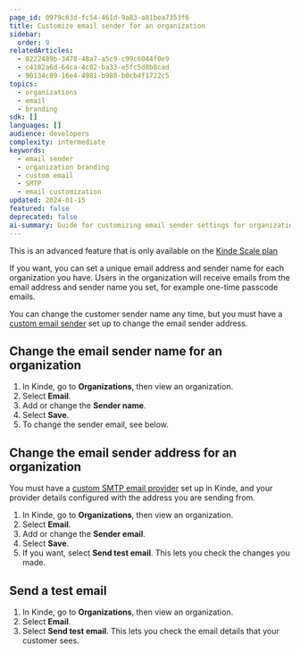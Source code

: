 ```yaml
---
page_id: 0979c63d-fc54-461d-9a83-a81bea7353f6
title: Customize email sender for an organization
sidebar:
  order: 9
relatedArticles:
  - 0222489b-3478-48a7-a5c9-c99c6044f0e9
  - c4182a6d-64ca-4c82-ba33-e5fc5d8b8cad
  - 90134c89-16e4-4981-b988-b0cb4f1722c5
topics:
  - organizations
  - email
  - branding
sdk: []
languages: []
audience: developers
complexity: intermediate
keywords:
  - email sender
  - organization branding
  - custom email
  - SMTP
  - email customization
updated: 2024-01-15
featured: false
deprecated: false
ai-summary: Guide for customizing email sender settings for organizations including sender name and email address configuration with SMTP requirements.
---
```


<Aside type="upgrade">

This is an advanced feature that is only available on the [Kinde Scale plan](https://kinde.com/pricing/)

</Aside>

If you want, you can set a unique email address and sender name for each organization you have. Users in the organization will receive emails from the email address and sender name you set, for example one-time passcode emails.

You can change the customer sender name any time, but you must have a [custom email sender](/get-started/connect/customize-email-sender/) set up to change the email sender address. 

## Change the email sender name for an organization

1. In Kinde, go to **Organizations**, then view an organization.
2. Select **Email**.
3. Add or change the **Sender name**.
4. Select **Save**.
5. To change the sender email, see below.


## Change the email sender address for an organization

You must have a [custom SMTP email provider](/get-started/connect/customize-email-sender/) set up in Kinde, and your provider details configured with the address you are sending from.

1. In Kinde, go to **Organizations**, then view an organization.
2. Select **Email**.
3. Add or change the **Sender email**.
4. Select **Save**.
5. If you want, select **Send test email**. This lets you check the changes you made.


## Send a test email

1. In Kinde, go to **Organizations**, then view an organization.
2. Select **Email**.
3. Select **Send test email**. This lets you check the email details that your customer sees.
